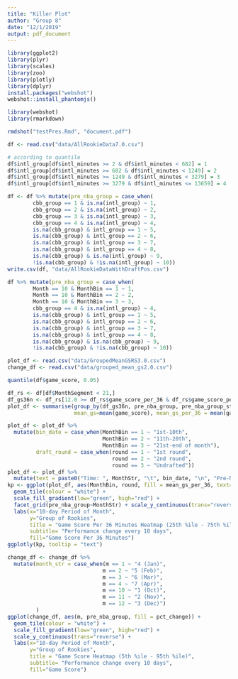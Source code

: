 ```yaml
---
title: "Killer Plot"
author: "Group 8"
date: "12/1/2019"
output: pdf_document
---
```


```r
library(ggplot2)
library(plyr)
library(scales)
library(zoo)
library(plotly)
library(dplyr)
install.packages("webshot")
webshot::install_phantomjs()

library(webshot)
library(rmarkdown)

rmdshot("testPres.Rmd", "document.pdf")
```

```r
df <- read.csv("data/AllRookieData7.0.csv")
```

```r
# according to quantile
df$intl_group[df$intl_minutes >= 2 & df$intl_minutes < 682] = 1
df$intl_group[df$intl_minutes >= 682 & df$intl_minutes < 1249] = 2
df$intl_group[df$intl_minutes >= 1249 & df$intl_minutes < 3279] = 3
df$intl_group[df$intl_minutes >= 3279 & df$intl_minutes <= 13659] = 4
```

```r
df <- df %>% mutate(pre_nba_group = case_when(
        cbb_group == 1 & is.na(intl_group) ~ 1,
        cbb_group == 2 & is.na(intl_group) ~ 2, 
        cbb_group == 3 & is.na(intl_group) ~ 3,
        cbb_group == 4 & is.na(intl_group) ~ 4,
        is.na(cbb_group) & intl_group == 1 ~ 5,
        is.na(cbb_group) & intl_group == 2 ~ 6,
        is.na(cbb_group) & intl_group == 3 ~ 7,
        is.na(cbb_group) & intl_group == 4 ~ 8,
        is.na(cbb_group) & is.na(intl_group) ~ 9,
        !is.na(cbb_group) & !is.na(intl_group) ~ 10))
write.csv(df, "data/AllRookieDataWithDraftPos.csv")
```

```r
df %>% mutate(pre_nba_group = case_when(
        Month == 10 & MonthBin == 1 ~ 1,
        Month == 10 & MonthBin == 2 ~ 2, 
        Month == 10 & MonthBin == 3 ~ 3,
        cbb_group == 4 & is.na(intl_group) ~ 4,
        is.na(cbb_group) & intl_group == 1 ~ 5,
        is.na(cbb_group) & intl_group == 2 ~ 6,
        is.na(cbb_group) & intl_group == 3 ~ 7,
        is.na(cbb_group) & intl_group == 4 ~ 8,
        is.na(cbb_group) & is.na(cbb_group) ~ 9,
        !is.na(cbb_group) & !is.na(cbb_group) ~ 10)) 
```

```r
plot_df <- read.csv("data/GroupedMeanGSRS3.0.csv")
change_df <- read.csv("data/grouped_mean_gs2.0.csv")
```

```r
quantile(df$game_score, 0.05)
```
```r
df_rs <- df[df$MonthSegment < 21,]
df_gs36n <- df_rs[12.0 >= df_rs$game_score_per_36 & df_rs$game_score_per_36 >= 3.085714,]
plot_df <- summarise(group_by(df_gs36n, pre_nba_group, pre_nba_group_str, MonthStr, MonthSegment, MonthBin, round), 
                     mean_gs=mean(game_score), mean_gs_per_36 = mean(game_score_per_36), size = n())

plot_df <- plot_df %>%
  mutate(bin_date = case_when(MonthBin == 1 ~ "1st-10th",
                              MonthBin == 2 ~ "11th-20th",
                              MonthBin == 3 ~ "21st-end of month"),
         draft_round = case_when(round == 1 ~ "1st round",
                                 round == 2 ~ "2nd round",
                                 round == 3 ~ "Undrafted"))
plot_df <- plot_df %>%
  mutate(text = paste0("Time: ", MonthStr, "\t", bin_date, "\n", "Pre-NBA Group: ", pre_nba_group_str, "\n","Draft Pos: ", draft_round,"\n", "Size: ", size, "\n", "Avg. Game Score: ", round(mean_gs_per_36, 2)))
kp <- ggplot(plot_df, aes(MonthBin, round, fill = mean_gs_per_36, text=text)) + 
  geom_tile(colour = "white") +
  scale_fill_gradient(low="green", high="red") + 
  facet_grid(pre_nba_group~MonthStr) + scale_y_continuous(trans="reverse") + 
  labs(x="10-day Period of Month",
       y="Group of Rookies",
       title = "Game Score Per 36 Minutes Heatmap (25th %ile - 75th %ile)", 
       subtitle= "Performance change every 10 days", 
       fill="Game Score Per 36 Minutes")
ggplotly(kp, tooltip = "text")
```

```r
change_df <- change_df %>%
  mutate(month_str = case_when(m == 1 ~ "4 (Jan)",
                              m == 2 ~ "5 (Feb)",
                              m == 3 ~ "6 (Mar)",
                              m == 4 ~ "7 (Apr)",
                              m == 10 ~ "1 (Oct)",
                              m == 11 ~ "2 (Nov)",
                              m == 12 ~ "3 (Dec)")
         )
ggplot(change_df, aes(m, pre_nba_group, fill = pct_change)) + 
  geom_tile(colour = "white") +
  scale_fill_gradient(low="green", high="red") + 
  scale_y_continuous(trans="reverse") + 
  labs(x="10-day Period of Month",
       y="Group of Rookies",
       title = "Game Score Heatmap (5th %ile - 95th %ile)", 
       subtitle= "Performance change every 10 days", 
       fill="Game Score")
```
